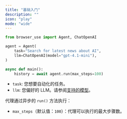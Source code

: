 ```yaml
---
title: "基础入门"
description: ""
icon: "play"
mode: "wide"
---
```


```python
from browser_use import Agent, ChatOpenAI

agent = Agent(
    task="Search for latest news about AI",
    llm=ChatOpenAI(model="gpt-4.1-mini"),
)

async def main():
    history = await agent.run(max_steps=100)
```

- `task`: 您想要自动化的任务。
- `llm`: 您偏好的 LLM。请参阅<a href="/customize/supported-models">支持的模型</a>。

代理通过异步的 `run()` 方法执行：

- `max_steps`（默认值：`100`）：代理可以执行的最大步骤数。
